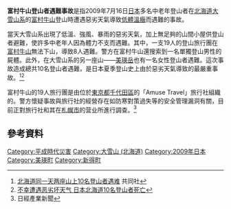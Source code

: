 '''富村牛山登山者遇難事故'''是指2009年7月16日[[日本|日本]]多名中老年登山者在[[北海道|北海道]][[大雪山_(北海道)|大雪山系]]的[[富良牛山|富村牛山]]登山時遭遇惡劣天氣導致[[低體溫癥|低體溫癥]]而遇難的事故。

當天大雪山系出現了低溫、強風、暴雨的惡劣天氣，加上無足夠的山間小屋供登山者避難，使許多中老年人因為體力不支而遇難。其中，一支19人的登山旅行團在[[富村牛山|富村牛山]]無法下山，導致8人遇難。警方在富村牛山還搜索到一名單獨登山男性的屍體。此外，在大雪山系的另一座山——[[美瑛岳|美瑛岳]]也有一名女性登山者遇難。這次事故造成總共10名登山者遇難，是日本夏季登山史上由於惡劣天氣導致的最嚴重事故。<ref>[http://china.kyodo.co.jp/modules/fsStory/index.php?sel_lang=schinese&storyid=71938 北海道同一天两座山上10名登山者遇难] {{Wayback|url=http://china.kyodo.co.jp/modules/fsStory/index.php?sel_lang=schinese&storyid=71938 |date=20100418203619 }} 共同社</ref><ref>[http://sports.sohu.com/20090718/n265309268.shtml 不幸遭遇恶劣坏天气 日本北海道10名登山者死亡]</ref>

富村牛山的19人旅行團是由位於[[東京都|東京都]][[千代田區|千代田區]]的「Amuse Travel」旅行社組織的。警方懷疑事故與旅行社的經營存在如防寒對策過失等的安全管理漏洞有關，目前正對旅行社和其在[[札幌市|札幌市]]的营业所進行調查。<ref>[http://www.nikkei.co.jp/news/shakai/20090719AT3K1801I18072009.html {{lang|ja|大雪山系遭難、防寒対策不備か　旅行会社を捜索}}] {{Wayback|url=http://www.nikkei.co.jp/news/shakai/20090719AT3K1801I18072009.html |date=20090722112126 }} 日經產業新聞</ref>

==參考資料==
{{reflist}}

[[Category:平成時代災害|Category:平成時代災害]]
[[Category:大雪山_(北海道)|Category:大雪山 (北海道)]]
[[Category:2009年日本|Category:2009年日本]]
[[Category:美瑛町|Category:美瑛町]]
[[Category:新得町|Category:新得町]]